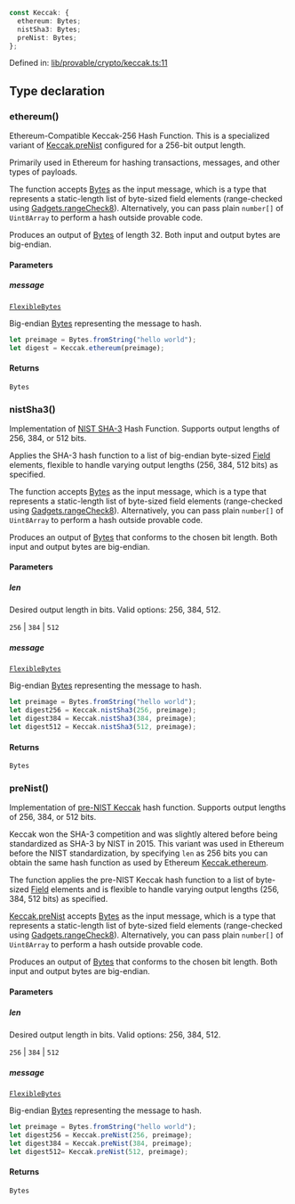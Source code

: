 ```ts
const Keccak: {
  ethereum: Bytes;
  nistSha3: Bytes;
  preNist: Bytes;
};
```

Defined in: [lib/provable/crypto/keccak.ts:11](https://github.com/o1-labs/o1js/blob/df1ff77af12d7cbbed4a6167f02815fad4f0dceb/src/lib/provable/crypto/keccak.ts#L11)

## Type declaration

### ethereum()

Ethereum-Compatible Keccak-256 Hash Function.
This is a specialized variant of [Keccak.preNist](Keccak.mdx#prenist) configured for a 256-bit output length.

Primarily used in Ethereum for hashing transactions, messages, and other types of payloads.

The function accepts [Bytes](../functions/Bytes.mdx) as the input message, which is a type that represents a static-length list of byte-sized field elements (range-checked using [Gadgets.rangeCheck8](Gadgets.mdx#rangecheck8)).
Alternatively, you can pass plain `number[]` of `Uint8Array` to perform a hash outside provable code.

Produces an output of [Bytes](../functions/Bytes.mdx) of length 32. Both input and output bytes are big-endian.

#### Parameters

##### message

[`FlexibleBytes`](../type-aliases/FlexibleBytes.mdx)

Big-endian [Bytes](../functions/Bytes.mdx) representing the message to hash.

```ts
let preimage = Bytes.fromString("hello world");
let digest = Keccak.ethereum(preimage);
```

#### Returns

`Bytes`

### nistSha3()

Implementation of [NIST SHA-3](https://csrc.nist.gov/pubs/fips/202/final) Hash Function.
Supports output lengths of 256, 384, or 512 bits.

Applies the SHA-3 hash function to a list of big-endian byte-sized [Field](../classes/Field.mdx) elements, flexible to handle varying output lengths (256, 384, 512 bits) as specified.

The function accepts [Bytes](../functions/Bytes.mdx) as the input message, which is a type that represents a static-length list of byte-sized field elements (range-checked using [Gadgets.rangeCheck8](Gadgets.mdx#rangecheck8)).
Alternatively, you can pass plain `number[]` of `Uint8Array` to perform a hash outside provable code.

Produces an output of [Bytes](../functions/Bytes.mdx) that conforms to the chosen bit length.
Both input and output bytes are big-endian.

#### Parameters

##### len

Desired output length in bits. Valid options: 256, 384, 512.

`256` | `384` | `512`

##### message

[`FlexibleBytes`](../type-aliases/FlexibleBytes.mdx)

Big-endian [Bytes](../functions/Bytes.mdx) representing the message to hash.

```ts
let preimage = Bytes.fromString("hello world");
let digest256 = Keccak.nistSha3(256, preimage);
let digest384 = Keccak.nistSha3(384, preimage);
let digest512 = Keccak.nistSha3(512, preimage);
```

#### Returns

`Bytes`

### preNist()

Implementation of [pre-NIST Keccak](https://keccak.team/keccak.html) hash function.
Supports output lengths of 256, 384, or 512 bits.

Keccak won the SHA-3 competition and was slightly altered before being standardized as SHA-3 by NIST in 2015.
This variant was used in Ethereum before the NIST standardization, by specifying `len` as 256 bits you can obtain the same hash function as used by Ethereum [Keccak.ethereum](Keccak.mdx#ethereum).

The function applies the pre-NIST Keccak hash function to a list of byte-sized [Field](../classes/Field.mdx) elements and is flexible to handle varying output lengths (256, 384, 512 bits) as specified.

[Keccak.preNist](Keccak.mdx#prenist) accepts [Bytes](../functions/Bytes.mdx) as the input message, which is a type that represents a static-length list of byte-sized field elements (range-checked using [Gadgets.rangeCheck8](Gadgets.mdx#rangecheck8)).
Alternatively, you can pass plain `number[]` of `Uint8Array` to perform a hash outside provable code.

Produces an output of [Bytes](../functions/Bytes.mdx) that conforms to the chosen bit length.
Both input and output bytes are big-endian.

#### Parameters

##### len

Desired output length in bits. Valid options: 256, 384, 512.

`256` | `384` | `512`

##### message

[`FlexibleBytes`](../type-aliases/FlexibleBytes.mdx)

Big-endian [Bytes](../functions/Bytes.mdx) representing the message to hash.

```ts
let preimage = Bytes.fromString("hello world");
let digest256 = Keccak.preNist(256, preimage);
let digest384 = Keccak.preNist(384, preimage);
let digest512= Keccak.preNist(512, preimage);
```

#### Returns

`Bytes`
